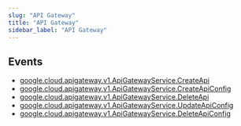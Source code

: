 ```yaml
---
slug: "API Gateway"
title: "API Gateway"
sidebar_label: "API Gateway"
---
```


## Events

- [google.cloud.apigateway.v1.ApiGatewayService.CreateApi](/gcp/threats/apigateway/rules/google.cloud.apigateway.v1.apigatewayservice.createapi)
- [google.cloud.apigateway.v1.ApiGatewayService.CreateApiConfig](/gcp/threats/apigateway/rules/google.cloud.apigateway.v1.apigatewayservice.createapiconfig)
- [google.cloud.apigateway.v1.ApiGatewayService.DeleteApi](/gcp/threats/apigateway/rules/google.cloud.apigateway.v1.apigatewayservice.deleteapi)
- [google.cloud.apigateway.v1.ApiGatewayService.UpdateApiConfig](/gcp/threats/apigateway/rules/google.cloud.apigateway.v1.apigatewayservice.updateapiconfig)
- [google.cloud.apigateway.v1.ApiGatewayService.DeleteApiConfig](/gcp/threats/apigateway/rules/google.cloud.apigateway.v1.apigatewayservice.deleteapiconfig)